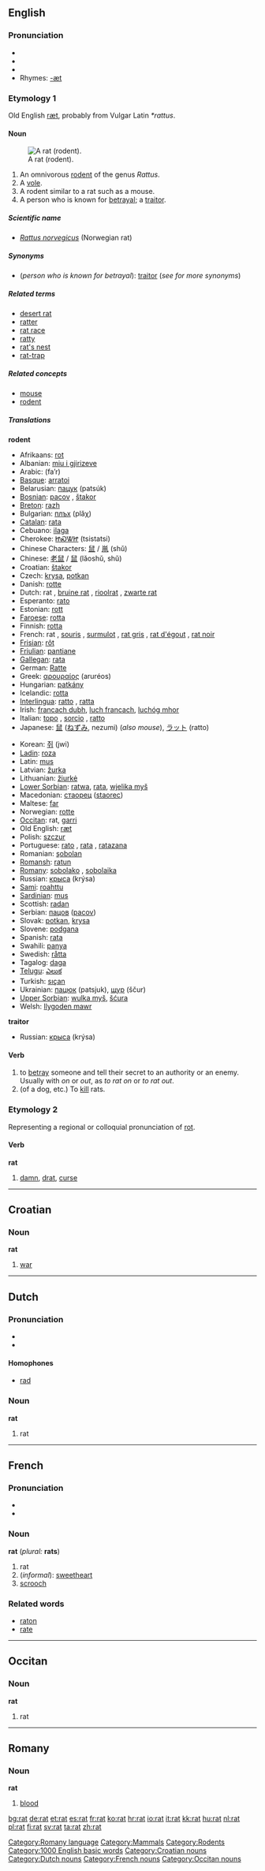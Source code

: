 {{see|Rat}}
==English==

{{wikipedia}}
{{commonspar|Category:rats}}

===Pronunciation===
* {{AHD|/răt/}}
* {{IPA|/ræt/}}
* {{SAMPA|/r{t/}}
* Rhymes: [[Rhymes:English:-æt|-æt]]

===Etymology 1===
Old English [[ræt]], probably from Vulgar Latin ''*rattus''.

====Noun====
{{en-noun}}

[[Image:Rattus_norvegicus_1.jpg|thumb|right|A rat (rodent).]]
#An omnivorous [[rodent]] of the genus ''Rattus''.
#A [[vole]].
#A rodent similar to a rat such as a mouse.
#A person who is known for [[betrayal]]; a [[traitor]].

=====Scientific name=====
*''[[Rattus norvegicus]]'' (Norwegian rat)

=====Synonyms=====
*(''person who is known for betrayal''): [[traitor]] (''see for more synonyms'')

=====Related terms=====
*[[desert rat]]
*[[ratter]]
*[[rat race]]
*[[ratty]]
*[[rat's nest]]
*[[rat-trap]]

=====Related concepts=====
*[[mouse]]
*[[rodent]]

=====Translations=====
'''rodent'''
{{top}}
*Afrikaans: [[rot#Afrikaans|rot]]
*Albanian: [[miu i gjirizeve]]
*Arabic: {{ARchar|[[فأر]]}} (fa’r)
*[[Basque]]: [[arratoi]]
*Belarusian: [[пацук]] (patsúk) {{m}}
*[[Bosnian]]: [[pacov]] {{m}}, [[štakor]] {{m}}
*[[Breton]]: [[razh]]
*Bulgarian: [[плъх]] (plǎχ) {{m}}
*[[Catalan]]: [[rata]] {{f}}
*Cebuano: [[ilaga]]
*Cherokee: [[ᏥᏍᏔᏥ]] (tsistatsi)
*Chinese Characters: [[鼠]] / [[鼡]] (shǔ)
*Chinese: [[老鼠]] / [[鼠]] (lǎoshǔ, shǔ)
*Croatian: [[štakor]]
*Czech: [[krysa]], [[potkan]]
*Danish: [[rotte]] {{c}}
*Dutch: rat {{f}}, [[bruine rat]] {{f}}, [[rioolrat]] {{f}}, [[zwarte rat]] {{f}}
*Esperanto: [[rato]]
*Estonian: [[rott]]
*[[Faroese]]: [[rotta]]
*Finnish: [[rotta]]
*French: rat {{m}}, [[souris]] {{f}}, [[surmulot]] {{m}}, [[rat gris]] {{m}}, [[rat d'égout]] {{m}}, [[rat noir]] {{m}}
*[[Frisian]]: [[rôt]]
*[[Friulian]]: [[pantiane]]
*[[Gallegan]]: [[rata]]
*German: [[Ratte]] {{f}}
*Greek: [[αρουραίος]] (aruréos)
*Hungarian: [[patkány]]
*Icelandic: [[rotta]]
*[[Interlingua]]: [[ratto]] {{m}}, [[ratta]] {{f}}
*Irish: [[francach dubh]], [[luch francach]], [[luchóg mhor]]
*Italian: [[topo]] {{m}}, [[sorcio]] {{m}}, [[ratto]] {{m}}
*Japanese: [[鼠]] ([[ねずみ]], nezumi) (''also mouse''), [[ラット]] (ratto)
{{mid}}
*Korean: [[쥐]] (jwi)
*[[Ladin]]: [[roza]]
*Latin: [[mus]]
*Latvian: [[žurka]]
*Lithuanian: [[žiurkė]]
*[[Lower Sorbian]]: [[ratwa]], [[rata]], [[wjelika myš]]
*Macedonian: [[стаорец]] ([[staorec]])
*Maltese: [[far#Maltese|far]]
*Norwegian: [[rotte]] {{f}}
*[[Occitan]]: rat, [[garri]]
*Old English: [[ræt]] {{m}}
*Polish: [[szczur]] {{m}}
*Portuguese: [[rato]] {{m}}, [[rata]] {{f}}, [[ratazana]] {{f}}
*Romanian: [[şobolan]]
*[[Romansh]]: [[ratun]]
*[[Romany]]: [[sobolako]] {{m}}, [[sobolaika]] {{f}}
*Russian: [[крыса]] (krýsa) {{f}}
*[[Sami]]: [[roahttu]]
*[[Sardinian]]: [[mus]]
*Scottish: [[radan]]
*Serbian: [[пацов]] ([[pacov]])
*Slovak: [[potkan]], [[krysa]]
*Slovene: [[podgana]] {{f}}
*Spanish: [[rata]] {{f}}
*Swahili: [[panya]]
*Swedish: [[råtta]]
*Tagalog: [[daga]]
*[[Telugu]]: [[ఎలుక]]
*Turkish: [[sıçan]]
*Ukrainian: [[пацюк]] (patsjuk), [[щур]] (ščur)
*[[Upper Sorbian]]: [[wulka myš]], [[šćura]]
*Welsh: [[llygoden mawr]] 
{{bottom}}

'''traitor'''
*Russian: [[крыса]] (krýsa) {{f}}

====Verb====
{{en-verb|rat|t|ed}}

#to [[betray]] someone and tell their secret to an authority or an enemy. Usually with ''on'' or ''out'', as ''to rat on'' or ''to rat out''.
#(of a dog, etc.) To [[kill]] rats.

===Etymology 2===
Representing a regional or colloquial pronunciation of [[rot]].

====Verb====
'''rat'''

# [[damn]], [[drat]], [[curse]]

----

==Croatian==

===Noun===
'''rat''' {{m}}

# [[war]]

----

==Dutch==

===Pronunciation===
*{{IPA|/rat/}}
*{{SAMPA|/rat/}}

====Homophones====
*[[rad#Dutch|rad]]

===Noun===
'''rat''' {{f}}

#rat

----

==French==

===Pronunciation===
*{{IPA|/ra/}}
*{{SAMPA|/ra/}}

===Noun===
'''rat''' {{m}} (''plural:'' '''rats''')

#rat
#(''informal''): [[sweetheart]]
#[[scrooch]]

===Related words===
*[[raton]]<!-- (young rat) -->
*[[rate]]<!--female rat-->


----

==Occitan==

===Noun===
'''rat''' {{m}}

#rat

----

==Romany==
===Noun===
'''rat'''

# [[blood]]

[[Category:Romany language]]
[[Category:Mammals]]
[[Category:Rodents]]
[[Category:1000 English basic words]]
[[Category:Croatian nouns]]
[[Category:Dutch nouns]]
[[Category:French nouns]]
[[Category:Occitan nouns]]

[[bg:rat]]
[[de:rat]]
[[et:rat]]
[[es:rat]]
[[fr:rat]]
[[ko:rat]]
[[hr:rat]]
[[io:rat]]
[[it:rat]]
[[kk:rat]]
[[hu:rat]]
[[nl:rat]]
[[pl:rat]]
[[fi:rat]]
[[sv:rat]]
[[ta:rat]]
[[zh:rat]]